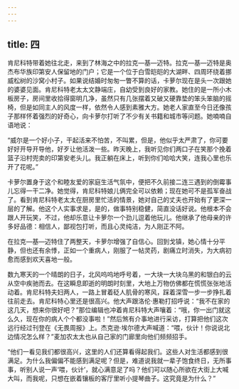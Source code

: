 ```yaml
---
---
---
```

title: 四
---




肯尼科特带着她往北走，来到了林海之中的拉克—基—迈特。拉克—基—迈特是奥杰布华族印第安人保留地的门户；它是一个位于白雪皑皑的大湖畔、四周环绕着挪威松树的沙窝小村子。如果说结婚时匆匆一瞥不算的话，卡萝尔现在是头一次跟她的婆婆见面。肯尼科特老太太文静端庄，自幼受到良好的家教。她住的是一所小木板房子，房间里收拾得窗明几净，虽然只有几张摆着又破又硬靠垫的笨头笨脑的摇椅，但是如同主人的风度一样，依然令人感到素雅大方。她老人家直至今日还像孩子那样怀着强烈的好奇心，向卡萝尔打听了不少有关书籍和城市等问题。她喃喃自语地说：

“威尔是一个好小子，干起活来不怕苦，不叫累，但是，他似乎太严肃了，你可要好好开导开导他，好歹让他活泼一些。昨天晚上，我听见你们两口子在笑那个挽着篮子沿村兜卖的印第安老头儿。我正躺在床上，听到你们哈哈大笑，连我心里也乐开了花呢。”

卡萝尔置身于这个和睦友爱的家庭生活气氛中，便把不久前接二连三遇到的倒霉事儿忘得一干二净。她觉得，肯尼科特娘儿俩完全可以依赖；现在她可不是孤军奋战了。看到肯尼科特老太太在厨房里忙活的情景，她对自己的丈夫也开始有了更深一层的了解。他这个人实事求是，是的，做事特别稳健，简直没话好说。他根本不会跟人开玩笑，不过，他却乐意让卡萝尔一个劲儿逗着他玩儿。他继承了他母亲的许多好品德：相信人，鄙视包打听，而且心灵纯洁，为人刚正不阿。

在拉克—基—迈特住了两整天，卡萝尔增强了自信心。回到戈镇，她心情十分平静，但也还有余悸，正如一个重病人，刚服了一帖灵药，剧痛立时消失，为大病初愈而感到欢天喜地一般。

数九寒天的一个晴朗的日子，北风呜呜地呼号着，一大块一大块乌黑的和银白的云从空中疾驰而去。在这瞬息即逝的明朗时刻里，大地上万物仿佛都在慌慌张张地活动着。肯尼科特夫妇两人，一路上冒着砭人肌骨的寒风，踩着深雪一步一步挣扎着往前走去。肯尼科特心里还是很高兴。他大声跟洛伦·惠勒打招呼说：“我不在家的这几天，想来你很好吧？”那位编辑也冲着肯尼科特大声嚷着：“哦，你一出门就这么久，现在你的病人个个都没事啦！”然后煞有介事地进行采访，打算把他们这次远行经过刊登在《无畏周报》上。杰克逊·埃尔德大声喊道：“喂，伙计！你说说北边情况怎么样？”麦加农太太也从自己家的门廊里向他们频频招手。

“他们一看见我们都很高兴，这里的人们还算看得起我们。这些人对生活都感到很满足。为什么我偏偏不能感到满足呢？但是，难道说我就一辈子饱食终日，无所事事，听别人说一声‘喂，伙计’，就心满意足了吗？他们可以随心所欲在大街上大喊大叫，而我呢，只想在嵌着镶板的客厅里听小提琴曲子。这究竟是为什么？”